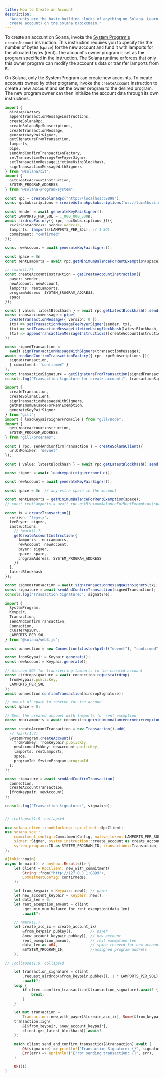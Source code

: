 ```yaml
---
title: How to Create an Account
description:
  "Accounts are the basic building blocks of anything on Solana. Learn how to
  create accounts on the Solana blockchain."
---
```


To create an account on Solana, invoke the
[System Program's](https://github.com/solana-program/system) `createAccount`
instruction. This instruction requires you to specify the the number of bytes
(`space`) for the new account and fund it with lamports for the allocated bytes
(rent). The account's owner program is set as the program specified in the
instruction. The Solana runtime enforces that only this owner program can modify
the account's data or transfer lamports from it.

<Callout type="info">

On Solana, only the System Program can create new accounts. To create accounts
owned by other programs, invoke the `createAccount` instruction to create a new
account and set the owner program to the desired program. The new program owner
can then initialize the account data through its own instructions.

</Callout>

<CodeTabs flags="r">

```ts !! title="Kit"
import {
  airdropFactory,
  appendTransactionMessageInstructions,
  createSolanaRpc,
  createSolanaRpcSubscriptions,
  createTransactionMessage,
  generateKeyPairSigner,
  getSignatureFromTransaction,
  lamports,
  pipe,
  sendAndConfirmTransactionFactory,
  setTransactionMessageFeePayerSigner,
  setTransactionMessageLifetimeUsingBlockhash,
  signTransactionMessageWithSigners
} from "@solana/kit";
import {
  getCreateAccountInstruction,
  SYSTEM_PROGRAM_ADDRESS
} from "@solana-program/system";

const rpc = createSolanaRpc("http://localhost:8899");
const rpcSubscriptions = createSolanaRpcSubscriptions("ws://localhost:8900");

const sender = await generateKeyPairSigner();
const LAMPORTS_PER_SOL = 1_000_000_000n;
await airdropFactory({ rpc, rpcSubscriptions })({
  recipientAddress: sender.address,
  lamports: lamports(LAMPORTS_PER_SOL), // 1 SOL
  commitment: "confirmed"
});

const newAccount = await generateKeyPairSigner();

const space = 0n;
const rentLamports = await rpc.getMinimumBalanceForRentExemption(space).send();

// !mark(1:7)
const createAccountInstruction = getCreateAccountInstruction({
  payer: sender,
  newAccount: newAccount,
  lamports: rentLamports,
  programAddress: SYSTEM_PROGRAM_ADDRESS,
  space
});

const { value: latestBlockhash } = await rpc.getLatestBlockhash().send();
const transactionMessage = pipe(
  createTransactionMessage({ version: 0 }),
  (tx) => setTransactionMessageFeePayerSigner(sender, tx),
  (tx) => setTransactionMessageLifetimeUsingBlockhash(latestBlockhash, tx),
  (tx) => appendTransactionMessageInstructions([createAccountInstruction], tx) // Use new instruction
);

const signedTransaction =
  await signTransactionMessageWithSigners(transactionMessage);
await sendAndConfirmTransactionFactory({ rpc, rpcSubscriptions })(
  signedTransaction,
  { commitment: "confirmed" }
);
const transactionSignature = getSignatureFromTransaction(signedTransaction);
console.log("Transaction Signature for create account:", transactionSignature);
```

```ts !! title="Gill"
import {
  createTransaction,
  createSolanaClient,
  signTransactionMessageWithSigners,
  getMinimumBalanceForRentExemption,
  generateKeyPairSigner
} from "gill";
import { loadKeypairSignerFromFile } from "gill/node";
import {
  getCreateAccountInstruction,
  SYSTEM_PROGRAM_ADDRESS
} from "gill/programs";

const { rpc, sendAndConfirmTransaction } = createSolanaClient({
  urlOrMoniker: "devnet"
});

const { value: latestBlockhash } = await rpc.getLatestBlockhash().send();

const signer = await loadKeypairSignerFromFile();

const newAccount = await generateKeyPairSigner();

const space = 0n; // any extra space in the account

const rentLamports = getMinimumBalanceForRentExemption(space);
// const rentLamports = await rpc.getMinimumBalanceForRentExemption(space).send();

const tx = createTransaction({
  version: "legacy",
  feePayer: signer,
  instructions: [
    // !mark(1:7)
    getCreateAccountInstruction({
      lamports: rentLamports,
      newAccount: newAccount,
      payer: signer,
      space: space,
      programAddress: SYSTEM_PROGRAM_ADDRESS
    })
  ],
  latestBlockhash
});

const signedTransaction = await signTransactionMessageWithSigners(tx);
const signature = await sendAndConfirmTransaction(signedTransaction);
console.log("Transaction Signature:", signature);
```

```typescript !! title="Legacy"
import {
  SystemProgram,
  Keypair,
  Transaction,
  sendAndConfirmTransaction,
  Connection,
  clusterApiUrl,
  LAMPORTS_PER_SOL
} from "@solana/web3.js";

const connection = new Connection(clusterApiUrl("devnet"), "confirmed");

const fromKeypair = Keypair.generate();
const newAccount = Keypair.generate();

// Airdrop SOL for transferring lamports to the created account
const airdropSignature = await connection.requestAirdrop(
  fromKeypair.publicKey,
  LAMPORTS_PER_SOL
);
await connection.confirmTransaction(airdropSignature);

// amount of space to reserve for the account
const space = 0;

// Seed the created account with lamports for rent exemption
const rentLamports = await connection.getMinimumBalanceForRentExemption(space);

const createAccountTransaction = new Transaction().add(
  // !mark(1:7)
  SystemProgram.createAccount({
    fromPubkey: fromKeypair.publicKey,
    newAccountPubkey: newAccount.publicKey,
    lamports: rentLamports,
    space,
    programId: SystemProgram.programId
  })
);

const signature = await sendAndConfirmTransaction(
  connection,
  createAccountTransaction,
  [fromKeypair, newAccount]
);

console.log("Transaction Signature:", signature);
```

```rust !! title="Rust"

// !collapse(1:9) collapsed

use solana_client::nonblocking::rpc_client::RpcClient;
use solana_sdk::{
    commitment_config::CommitmentConfig, native_token::LAMPORTS_PER_SOL, signature::Keypair,
    signer::Signer, system_instruction::create_account as create_account_ix,
    system_program::ID as SYSTEM_PROGRAM_ID, transaction::Transaction,
};

#[tokio::main]
async fn main() -> anyhow::Result<()> {
    let client = RpcClient::new_with_commitment(
        String::from("http://127.0.0.1:8899"),
        CommitmentConfig::confirmed(),
    );

    let from_keypair = Keypair::new(); // payer
    let new_account_keypair = Keypair::new();
    let data_len = 0;
    let rent_exemption_amount = client
        .get_minimum_balance_for_rent_exemption(data_len)
        .await?;

    // !mark(1:7)
    let create_acc_ix = create_account_ix(
        &from_keypair.pubkey(),        // payer
        &new_account_keypair.pubkey(), // new account
        rent_exemption_amount,         // rent exemption fee
        data_len as u64,               // space reseved for new account
        &SYSTEM_PROGRAM_ID,            //assigned program address
    );

// !collapse(1:9) collapsed

    let transaction_signature = client
        .request_airdrop(&from_keypair.pubkey(), 1 * LAMPORTS_PER_SOL)
        .await?;
    loop {
        if client.confirm_transaction(&transaction_signature).await? {
            break;
        }
    }

    let mut transaction =
        Transaction::new_with_payer(&[create_acc_ix], Some(&from_keypair.pubkey()));
    transaction.sign(
        &[&from_keypair, &new_account_keypair],
        client.get_latest_blockhash().await?,
    );

    match client.send_and_confirm_transaction(&transaction).await {
        Ok(signature) => println!("Transaction Signature: {}", signature),
        Err(err) => eprintln!("Error sending transaction: {}", err),
    }

    Ok(())
}
```

</CodeTabs>
